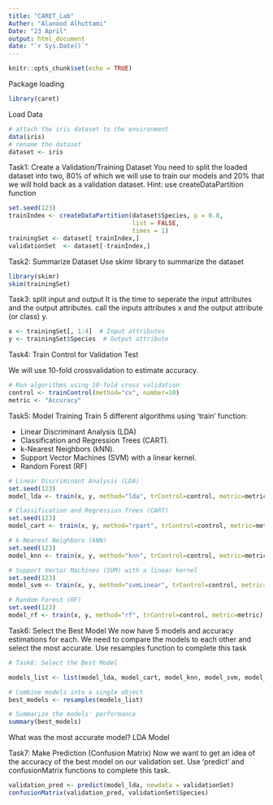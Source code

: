 ```yaml
---
title: "CARET_Lab"
Auther: "Alanood Alhuttami"
Date: "23 April"
output: html_document
date: "`r Sys.Date()`"
---
```


```r
knitr::opts_chunk$set(echo = TRUE)
```

Package loading
```r
library(caret)
```

Load Data
```r
# attach the iris dataset to the environment
data(iris)
# rename the dataset
dataset <- iris
```

Task1: Create a Validation/Training Dataset
You need to split the loaded dataset into two, 80% of which we will use to train our models and 20% that we will hold back as a validation dataset.
Hint: use createDataPartition function
```r
set.seed(123)
trainIndex <- createDataPartition(dataset$Species, p = 0.8, 
                                  list = FALSE, 
                                  times = 1)
trainingSet <- dataset[ trainIndex,]
validationSet  <- dataset[-trainIndex,]
```

Task2: Summarize Dataset
Use skimr library to summarize the dataset
```r
library(skimr)
skim(trainingSet)
```

Task3: split input and output
 It is the time to seperate the input attributes and  the output attributes. call the inputs attributes x and the output attribute (or class) y.
```r
x <- trainingSet[, 1:4]  # Input attributes
y <- trainingSet$Species  # Output attribute
```

Task4: Train Control for Validation Test

We will use 10-fold crossvalidation to estimate accuracy.
```r
# Run algorithms using 10-fold cross validation
control <- trainControl(method="cv", number=10)
metric <- "Accuracy"
```

Task5: Model Training
Train 5 different algorithms using 'train' function:

- Linear Discriminant Analysis (LDA)
- Classification and Regression Trees (CART).
- k-Nearest Neighbors (kNN).
- Support Vector Machines (SVM) with a linear kernel.
- Random Forest (RF)

```r
# Linear Discriminant Analysis (LDA)
set.seed(123)
model_lda <- train(x, y, method="lda", trControl=control, metric=metric)

# Classification and Regression Trees (CART)
set.seed(123)
model_cart <- train(x, y, method="rpart", trControl=control, metric=metric)

# k-Nearest Neighbors (kNN)
set.seed(123)
model_knn <- train(x, y, method="knn", trControl=control, metric=metric)

# Support Vector Machines (SVM) with a linear kernel
set.seed(123)
model_svm <- train(x, y, method="svmLinear", trControl=control, metric=metric)

# Random Forest (RF)
set.seed(123)
model_rf <- train(x, y, method="rf", trControl=control, metric=metric)

```

Task6: Select the Best Model
We now have 5 models and accuracy estimations for each. We need to compare the models to each other and select the most accurate.
Use resamples function to complete this task

```r
# Task6: Select the Best Model

models_list <- list(model_lda, model_cart, model_knn, model_svm, model_rf)

# Combine models into a single object
best_models <- resamples(models_list)

# Summarize the models' performance
summary(best_models)

```
What was the most accurate model?
LDA Model

Task7: Make Prediction (Confusion Matrix)
Now we want to get an idea of the accuracy of the best model on our validation set. Use 'predict' and confusionMatrix functions to complete this task.

```r
validation_pred <- predict(model_lda, newdata = validationSet)
confusionMatrix(validation_pred, validationSet$Species)

```

